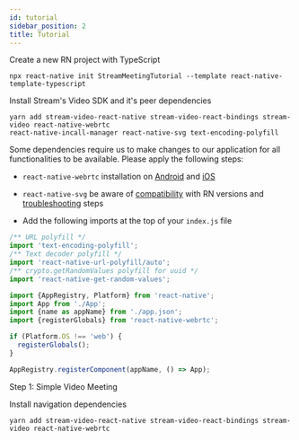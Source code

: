 ```yaml
---
id: tutorial
sidebar_position: 2
title: Tutorial
---
```


Create a new RN project with TypeScript
```
npx react-native init StreamMeetingTutorial --template react-native-template-typescript
```

Install Stream's Video SDK and it's peer dependencies
```
yarn add stream-video-react-native stream-video-react-bindings stream-video react-native-webrtc
react-native-incall-manager react-native-svg text-encoding-polyfill
```


Some dependencies require us to make changes to our application for all
functionalities to be available. Please apply the following steps:


- `react-native-webrtc` installation on [Android](https://github.com/react-native-webrtc/react-native-webrtc/blob/master/Documentation/AndroidInstallation.md) and [iOS](https://github.com/react-native-webrtc/react-native-webrtc/blob/master/Documentation/iOSInstallation.md)
- `react-native-svg` be aware of [compatibility](https://github.com/software-mansion/react-native-svg#supported-react-native-versions) with RN versions and [troubleshooting](https://github.com/software-mansion/react-native-svg#troubleshooting) steps

- Add the following imports at the top of your `index.js` file

```ts
/** URL polyfill */
import 'text-encoding-polyfill';
/** Text decoder polyfill */
import 'react-native-url-polyfill/auto';
/** crypto.getRandomValues polyfill for uuid */
import 'react-native-get-random-values';

import {AppRegistry, Platform} from 'react-native';
import App from './App';
import {name as appName} from './app.json';
import {registerGlobals} from 'react-native-webrtc';

if (Platform.OS !== 'web') {
  registerGlobals();
}

AppRegistry.registerComponent(appName, () => App);

```

Step 1: Simple Video Meeting



Install navigation dependencies
```
yarn add stream-video-react-native stream-video-react-bindings stream-video react-native-webrtc
```

